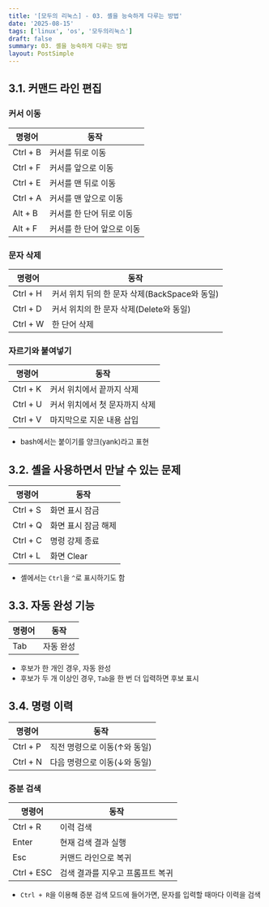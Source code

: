 ```yaml
---
title: '[모두의 리눅스] - 03. 셸을 능숙하게 다루는 방법'
date: '2025-08-15'
tags: ['linux', 'os', '모두의리눅스']
draft: false
summary: 03. 셸을 능숙하게 다루는 방법
layout: PostSimple
---
```


## 3.1. 커맨드 라인 편집

### 커서 이동

| 명령어   | 동작                       |
| -------- | -------------------------- |
| Ctrl + B | 커서를 뒤로 이동           |
| Ctrl + F | 커서를 앞으로 이동         |
| Ctrl + E | 커서를 맨 뒤로 이동        |
| Ctrl + A | 커서를 맨 앞으로 이동      |
| Alt + B  | 커서를 한 단어 뒤로 이동   |
| Alt + F  | 커서를 한 단어 앞으로 이동 |

### 문자 삭제

| 명령어   | 동작                                          |
| -------- | --------------------------------------------- |
| Ctrl + H | 커서 위치 뒤의 한 문자 삭제(BackSpace와 동일) |
| Ctrl + D | 커서 위치의 한 문자 삭제(Delete와 동일)       |
| Ctrl + W | 한 단어 삭제                                  |

### 자르기와 붙여넣기

| 명령어   | 동작                           |
| -------- | ------------------------------ |
| Ctrl + K | 커서 위치에서 끝까지 삭제      |
| Ctrl + U | 커서 위치에서 첫 문자까지 삭제 |
| Ctrl + V | 마지막으로 지운 내용 삽입      |

- bash에서는 붙이기를 양크(yank)라고 표현

## 3.2. 셸을 사용하면서 만날 수 있는 문제

| 명령어   | 동작                |
| -------- | ------------------- |
| Ctrl + S | 화면 표시 잠금      |
| Ctrl + Q | 화면 표시 잠금 해제 |
| Ctrl + C | 명령 강제 종료      |
| Ctrl + L | 화면 Clear          |

- 셸에서는 `Ctrl`을 `^`로 표시하기도 함

## 3.3. 자동 완성 기능

| 명령어 | 동작      |
| ------ | --------- |
| Tab    | 자동 완성 |

- 후보가 한 개인 경우, 자동 완성
- 후보가 두 개 이상인 경우, `Tab`을 한 번 더 입력하면 후보 표시

## 3.4. 명령 이력

| 명령어   | 동작                         |
| -------- | ---------------------------- |
| Ctrl + P | 직전 명령으로 이동(↑와 동일) |
| Ctrl + N | 다음 명령으로 이동(↓와 동일) |

### 증분 검색

| 명령어     | 동작                             |
| ---------- | -------------------------------- |
| Ctrl + R   | 이력 검색                        |
| Enter      | 현재 검색 결과 실행              |
| Esc        | 커맨드 라인으로 복귀             |
| Ctrl + ESC | 검색 결과를 지우고 프롬프트 복귀 |

- `Ctrl + R`을 이용해 증분 검색 모드에 들어가면, 문자를 입력할 때마다 이력을 검색
